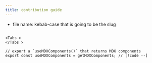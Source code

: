 ```yaml
---
title: contribution guide
---
```





* file name: kebab-case 
that is going to be the slug



```

<Tabs >
</Tabs >

```

```tsx title="mdx-components.tsx"
// export a `useMDXComponents()` that returns MDX components
export const useMDXComponents = getMDXComponents; // [!code --]
```